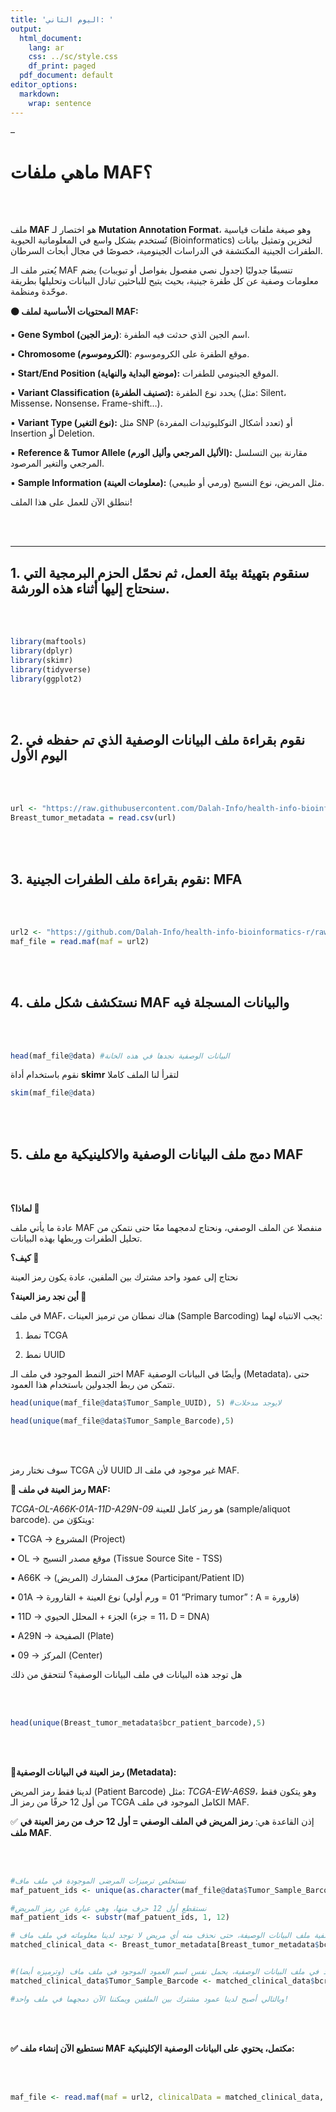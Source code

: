 ```yaml
---
title: 'اليوم الثاني: '
output:
  html_document:
    lang: ar
    css: ../sc/style.css
    df_print: paged
  pdf_document: default
editor_options:
  markdown:
    wrap: sentence
---
```


--

# ماهي ملفات MAF؟

<br><br>

ملف **MAF** هو اختصار لـ **Mutation Annotation Format**، وهو صيغة ملفات قياسية تُستخدم بشكل واسع في المعلوماتية الحيوية (Bioinformatics) لتخزين وتمثيل بيانات الطفرات الجينية المكتشفة في الدراسات الجينومية، خصوصًا في مجال أبحاث السرطان.

يُعتبر ملف الـ MAF تنسيقًا جدوليًا (جدول نصي مفصول بفواصل أو تبويبات) يضم معلومات وصفية عن كل طفرة جينية، بحيث يتيح للباحثين تبادل البيانات وتحليلها بطريقة موحّدة ومنظمة.

**🟠 المحتويات الأساسية لملف MAF:**

▪️ **Gene Symbol (رمز الجين)**: اسم الجين الذي حدثت فيه الطفرة.

▪️ **Chromosome (الكروموسوم)**: موقع الطفرة على الكروموسوم.

▪️ **Start/End Position (موضع البداية والنهاية):** الموقع الجينومي للطفرات.

▪️ **Variant Classification (تصنيف الطفرة):** يحدد نوع الطفرة (مثل: Silent، Missense، Nonsense، Frame-shift...).

▪️ **Variant Type (نوع التغير):** مثل SNP (تعدد أشكال النوكليوتيدات المفردة) أو Insertion أو Deletion.

▪️ **Reference & Tumor Allele (الأليل المرجعي وأليل الورم):** مقارنة بين التسلسل المرجعي والتغير المرصود.

▪️ **Sample Information (معلومات العينة):** مثل المريض، نوع النسيج (ورمي أو طبيعي).

ننطلق الآن للعمل على هذا الملف!

<br><br>

------------------------------------------------------------------------

## 1. سنقوم بتهيئة بيئة العمل، ثم نحمّل الحزم البرمجية التي سنحتاج إليها أثناء هذه الورشة.

<br><br>

```r

library(maftools)
library(dplyr)
library(skimr)
library(tidyverse)
library(ggplot2)
```
<br><br>

## 2. نقوم بقراءة ملف البيانات الوصفية الذي تم حفظه في اليوم الأول

<br><br>


``` r

url <- "https://raw.githubusercontent.com/Dalah-Info/health-info-bioinformatics-r/refs/heads/main/Day1/Breast_tumor_metadata_cleaned.csv"
Breast_tumor_metadata = read.csv(url)

```

<br><br>


## 3. نقوم بقراءة ملف الطفرات الجينية: MFA

<br><br>


``` r

url2 <- "https://github.com/Dalah-Info/health-info-bioinformatics-r/raw/refs/heads/main/maf_file/filtered_maf_breast_only_maftools.maf.gz"
maf_file = read.maf(maf = url2)

```
<br><br>

## 4. نستكشف شكل ملف MAF والبيانات المسجلة فيه

<br><br>


``` r

head(maf_file@data) #البيانات الوصفية نجدها في هذه الخانة


```

نقوم باستخدام أداة **skimr** لتقرأ لنا الملف كاملا

``` r

skim(maf_file@data) 

```

<br><br>

## 5. دمج ملف البيانات الوصفية والاكلينيكية مع ملف MAF

<br><br>

**لماذا؟ 🔴**

عادة ما يأتي ملف MAF منفصلا عن الملف الوصفي، ونحتاج لدمجهما معًا حتى نتمكن من تحليل الطفرات وربطها بهذه البيانات.

**كيف؟ 🔴**

نحتاج إلى عمود واحد مشترك بين الملفين، عادة يكون رمز العينة


**أين نجد رمز العينة؟ 🔴**

في ملف MAF، هناك نمطان من ترميز العينات (Sample Barcoding) يجب الانتباه لهما:

1) نمط TCGA

2) نمط UUID

اختر النمط الموجود في ملف الـ MAF وأيضًا في البيانات الوصفية (Metadata)، حتى تتمكن من ربط الجدولين باستخدام هذا العمود.


``` r

head(unique(maf_file@data$Tumor_Sample_UUID), 5) #لايوجد مدخلات

head(unique(maf_file@data$Tumor_Sample_Barcode),5)

```
<br><br>

سوف نختار رمز TCGA لأن UUID غير موجود في ملف الـ MAF.

**🔴 رمز العينة في ملف MAF:**

*TCGA-OL-A66K-01A-11D-A29N-09* هو رمز كامل للعينة (sample/aliquot barcode).
ويتكوّن من:

▪️ TCGA → المشروع (Project)

▪️ OL → موقع مصدر النسيج (Tissue Source Site - TSS)

▪️ A66K → معرّف المشارك (المريض) (Participant/Patient ID)

▪️ 01A → نوع العينة + القارورة (01 = ورم أولي "Primary tumor" ؛ A = قارورة)

▪️ 11D → الجزء + المحلل الحيوي (11 = جزء، D = DNA)

▪️ A29N → الصفيحة (Plate)

▪️ 09 → المركز (Center)


هل توجد هذه البيانات في ملف البيانات الوصفية؟ لنتحقق من ذلك

<br><br>

``` r

head(unique(Breast_tumor_metadata$bcr_patient_barcode),5)

```
<br><br>

**🔴رمز العينة في البيانات الوصفية (Metadata):**

لدينا فقط رمز المريض (Patient Barcode) مثل:
*TCGA-EW-A6S9*، وهو يتكون فقط من أول 12 حرفًا من رمز الـ TCGA الكامل الموجود في ملف MAF.

✅ إذن القاعدة هي:
**رمز المريض في الملف الوصفي = أول 12 حرف من رمز العينة في ملف MAF**.

<br><br>

```r

#نستخلص ترميزات المرضى الموجودة في ملف ماف
maf_patuent_ids <- unique(as.character(maf_file@data$Tumor_Sample_Barcode))

#نستقطع أول 12 حرف منها، وهي عبارة عن رمز المريض
maf_patient_ids <- substr(maf_patuent_ids, 1, 12)

# نقوم بتصفية ملف البيانات الوصيفة، حتى نحذف منه أي مريض لا توجد لدينا معلوماته في ملف ماف
matched_clinical_data <- Breast_tumor_metadata[Breast_tumor_metadata$bcr_patient_barcode %in% maf_patient_ids, ]


#ننشئ عمود جديد في ملف البيانات الوصفية، يحمل نفس اسم العمود الموجود في ملف ماف (وترميزه أيضا)
matched_clinical_data$Tumor_Sample_Barcode <- matched_clinical_data$bcr_patient_barcode

#وبالتالي أصبح لدينا عمود مشترك بين الملفين ويمكننا الآن دمجهما في ملف واحد!

```

<br><br>

**✅ نستطيع الآن إنشاء ملف MAF مكتمل، يحتوي على البيانات الوصفية الإكلينيكية:**

<br><br>


```r

maf_file <- read.maf(maf = url2, clinicalData = matched_clinical_data, verbose = F)

```


